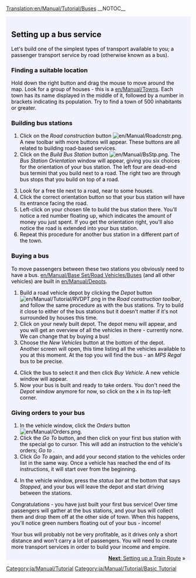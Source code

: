 [[Translation:en/Manual/Tutorial/Buses]]
{{en/Translation|origin= en/Manual/Tutorial/Buses
|from  = en
|to    = ja
|Percentage = 0
}}
__NOTOC__
{{en/Tabs|5|2
|ja/Manual/Tutorial/Main Page|1. はじめに<!--
-->|ja/Manual/Tutorial/Buses|2. バス<!--
-->|ja/Manual/Tutorial/Trains|3. 鉄道<!--
-->|ja/Manual/Tutorial/Planes|4. 飛行機<!--
-->|ja/Manual/Tutorial/Conclusion|5. おわりに}}
<div style="padding:.5em 1em 1em 1em; border-top:none; background-color:#f1f2fe; color:#000;">
{{en/Manual/Tutorial/Navigation}}
==Setting up a bus service==
Let's build one of the simplest types of transport available to you; a passenger transport service by road (otherwise known as a bus). 
===Finding a suitable location===
Hold down the right button and drag the mouse to move around the map. Look for a group of houses - this is a [[en/Manual/Towns]]. Each town has its name displayed in the middle of it, followed by a number in brackets indicating its population. Try to find a town of 500 inhabitants or greater.
{{en/Phototable|[[File:en/Manual/Tutorial bus 1.png|400px|A town]]|A town|none}}

===Building bus stations===
#Click on the ''Road construction'' button [[File:en/Manual/Roadcnstr.png]]. A new toolbar with more buttons will appear. These buttons are all related to building road-based services. 
#Click on the ''Build Bus Station'' button [[File:en/Manual/BsStp.png]]. The ''Bus Station Orientation'' window will appear, giving you six choices for the orientation of your bus station. The left four are dead-end bus termini that you build next to a road. The right two are through bus stops that you build on top of a road.
{{en/Phototable|[[File:en/Manual/Tutorial bus 2.png]]|Selecting an orientation and location.|none|6=:}}
<ol start="3">
<li>Look for a free tile next to a road, near to some houses. 
<li>Click the correct orientation button so that your bus station will have its entrance facing the road.
<li>Left-click on your chosen tile to build the bus station there. You'll notice a red number floating up, which indicates the amount of money you just spent. If you get the orientation right, you'll also notice the road is extended into your bus station.
<li>Repeat this procedure for another bus station in a different part of the town.
</ol>
{{en/Phototable|[[File:en/Manual/Tutorial bus 4.png|400px]]|After building both bus stations.|none|6=:}}

===Buying a bus===
To move passengers between these two stations you obviously need to have a bus. [[en/Manual/Base Set/Road Vehicles/Buses]] (and all other vehicles) are built in [[en/Manual/Depots]].
#Build a road vehicle depot by clicking the ''Depot'' button [[File:en/Manual/Tutorial/RVDPT.png]] in the ''Road construction toolbar'', and follow the same procedure as with the bus stations. Try to build it close to either of the bus stations but it doesn't matter if it's not surrounded by houses this time.
#Click on your newly built depot. The depot menu will appear, and you will get an overview of all the vehicles in there - currently none. We can change that by buying a bus!
#Choose the ''New Vehicles'' button at the bottom of the depot. Another screen will open, this time listing all the vehicles available to you at this moment. At the top you will find the bus - an ''MPS Regal'' bus to be precise.
{{en/Phototable|[[File:en/Manual/Tutorial bus 5.png]]|Inside the depot...|none|6=:}}
<ol start="4">
<li>Click the bus to select it and then click ''Buy Vehicle''. A new vehicle window will appear.
<li>Now your bus is built and ready to take orders. You don't need the ''Depot'' window anymore for now, so click on the x in its top-left corner.
</ol>

===Giving orders to your bus===
#In the vehicle window, click the ''Orders'' button [[File:en/Manual/Orders.png]]. 
#Click the ''Go To'' button, and then click on your first bus station with the special go to cursor. This will add an instruction to the vehicle's orders; ''Go to <station name>''. 
#Click ''Go To'' again, and add your second station to the vehicles order list in the same way. Once a vehicle has reached the end of its instructions, it will start over from the beginning.
{{en/Phototable|[[File:en/Manual/Tutorial bus 6.png]]|Giving orders.|none|6=:}}
<ol start="4">
<li>In the vehicle window, press the ''status bar'' at the bottom that says ''Stopped'', and your bus will leave the depot and start driving between the stations.
</ol>
{{en/Phototable|[[File:en/Manual/Tutorial bus 7.png]]|Your first bus is about to arrive at the bus station.|none|6=:}}
Congratulations - you have just built your first bus service! Over time passengers will gather at the bus stations, and your bus will collect them and drop them off at the other side of town. When this happens, you'll notice green numbers floating out of your bus - income!

Your bus will probably not be very profitable, as it drives only a short distance and won't carry a lot of passengers. You will need to create more transport services in order to build your income and empire.


<span style="float: right">[[en/Manual/Tutorial/Trains|'''Next''': Setting up a Train Route]] &raquo;</span>
</div>
[[Category:ja/Manual/Tutorial]]
[[Category:ja/Manual/Tutorial/Basic Tutorial]]